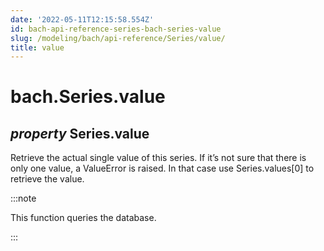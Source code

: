 ```yaml
---
date: '2022-05-11T12:15:58.554Z'
id: bach-api-reference-series-bach-series-value
slug: /modeling/bach/api-reference/Series/value/
title: value
---
```


# bach.Series.value

<div className="property">

## <span className="type-annotation"><em>property </em></span> <span className="additional-name">Series.</span><span className="name">value</span>




<div className="content">

Retrieve the actual single value of this series. If it’s not sure that there is only one value,
a ValueError is raised. In that case use Series.values[0] to retrieve the value.

:::note

This function queries the database.


:::


</div>


</div>

